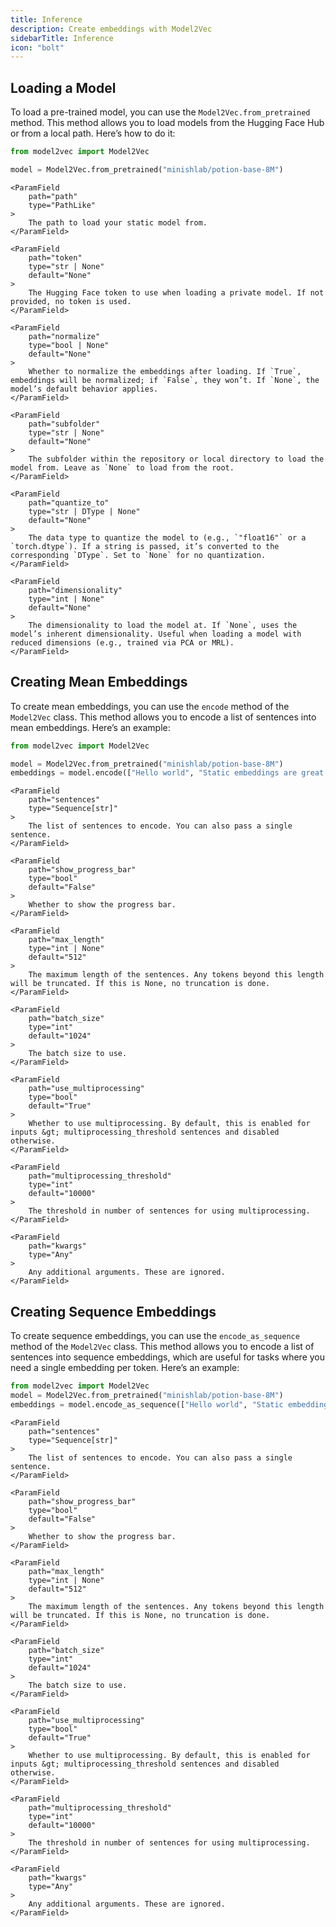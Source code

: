 ```yaml
---
title: Inference
description: Create embeddings with Model2Vec
sidebarTitle: Inference
icon: "bolt"
---
```


## Loading a Model

To load a pre-trained model, you can use the `Model2Vec.from_pretrained` method. This method allows you to load models from the Hugging Face Hub or from a local path. Here’s how to do it:
```python
from model2vec import Model2Vec

model = Model2Vec.from_pretrained("minishlab/potion-base-8M")
```

<Accordion title="Parameters">

    <ParamField
        path="path"
        type="PathLike"
    >
        The path to load your static model from.
    </ParamField>

    <ParamField
        path="token"
        type="str | None"
        default="None"
    >
        The Hugging Face token to use when loading a private model. If not provided, no token is used.
    </ParamField>

    <ParamField
        path="normalize"
        type="bool | None"
        default="None"
    >
        Whether to normalize the embeddings after loading. If `True`, embeddings will be normalized; if `False`, they won’t. If `None`, the model’s default behavior applies.
    </ParamField>

    <ParamField
        path="subfolder"
        type="str | None"
        default="None"
    >
        The subfolder within the repository or local directory to load the model from. Leave as `None` to load from the root.
    </ParamField>

    <ParamField
        path="quantize_to"
        type="str | DType | None"
        default="None"
    >
        The data type to quantize the model to (e.g., `"float16"` or a `torch.dtype`). If a string is passed, it’s converted to the corresponding `DType`. Set to `None` for no quantization.
    </ParamField>

    <ParamField
        path="dimensionality"
        type="int | None"
        default="None"
    >
        The dimensionality to load the model at. If `None`, uses the model’s inherent dimensionality. Useful when loading a model with reduced dimensions (e.g., trained via PCA or MRL).
    </ParamField>

</Accordion>



## Creating Mean Embeddings

To create mean embeddings, you can use the `encode` method of the `Model2Vec` class. This method allows you to encode a list of sentences into mean embeddings. Here’s an example:
```python
from model2vec import Model2Vec

model = Model2Vec.from_pretrained("minishlab/potion-base-8M")
embeddings = model.encode(["Hello world", "Static embeddings are great!"])
```


<Accordion title="Parameters">

    <ParamField
        path="sentences"
        type="Sequence[str]"
    >
        The list of sentences to encode. You can also pass a single sentence.
    </ParamField>

    <ParamField
        path="show_progress_bar"
        type="bool"
        default="False"
    >
        Whether to show the progress bar.
    </ParamField>

    <ParamField
        path="max_length"
        type="int | None"
        default="512"
    >
        The maximum length of the sentences. Any tokens beyond this length will be truncated. If this is None, no truncation is done.
    </ParamField>

    <ParamField
        path="batch_size"
        type="int"
        default="1024"
    >
        The batch size to use.
    </ParamField>

    <ParamField
        path="use_multiprocessing"
        type="bool"
        default="True"
    >
        Whether to use multiprocessing. By default, this is enabled for inputs &gt; multiprocessing_threshold sentences and disabled otherwise.
    </ParamField>

    <ParamField
        path="multiprocessing_threshold"
        type="int"
        default="10000"
    >
        The threshold in number of sentences for using multiprocessing.
    </ParamField>

    <ParamField
        path="kwargs"
        type="Any"
    >
        Any additional arguments. These are ignored.
    </ParamField>
</Accordion>

## Creating Sequence Embeddings
To create sequence embeddings, you can use the `encode_as_sequence` method of the `Model2Vec` class. This method allows you to encode a list of sentences into sequence embeddings, which are useful for tasks where you need a single embedding per token. Here’s an example:

```python
from model2vec import Model2Vec
model = Model2Vec.from_pretrained("minishlab/potion-base-8M")
embeddings = model.encode_as_sequence(["Hello world", "Static embeddings are great!"], mode="sequence")
```


<Accordion title="Parameters">

    <ParamField
        path="sentences"
        type="Sequence[str]"
    >
        The list of sentences to encode. You can also pass a single sentence.
    </ParamField>

    <ParamField
        path="show_progress_bar"
        type="bool"
        default="False"
    >
        Whether to show the progress bar.
    </ParamField>

    <ParamField
        path="max_length"
        type="int | None"
        default="512"
    >
        The maximum length of the sentences. Any tokens beyond this length will be truncated. If this is None, no truncation is done.
    </ParamField>

    <ParamField
        path="batch_size"
        type="int"
        default="1024"
    >
        The batch size to use.
    </ParamField>

    <ParamField
        path="use_multiprocessing"
        type="bool"
        default="True"
    >
        Whether to use multiprocessing. By default, this is enabled for inputs &gt; multiprocessing_threshold sentences and disabled otherwise.
    </ParamField>

    <ParamField
        path="multiprocessing_threshold"
        type="int"
        default="10000"
    >
        The threshold in number of sentences for using multiprocessing.
    </ParamField>

    <ParamField
        path="kwargs"
        type="Any"
    >
        Any additional arguments. These are ignored.
    </ParamField>
</Accordion>